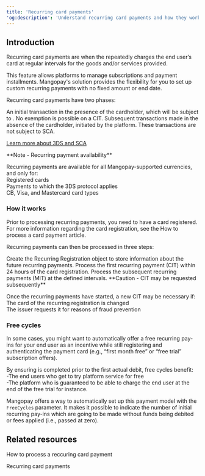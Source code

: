 ```yaml
---
title: 'Recurring card payments'  
'og:description': 'Understand recurring card payments and how they work, with customizable options for subscriptions and installments.'  
---
```

  
  

## Introduction  

Recurring card payments are when the <Platform content="platform" /> repeatedly charges the end user’s card at regular intervals for the goods and/or services provided.   

This feature allows platforms to manage subscriptions and payment installments. Mangopay's solution provides the flexibility for you to set up custom recurring payments with no fixed amount or end date.  

Recurring card payments have two phases: 

<CardGroup cols={2}>  
    <Card title="Customer-initiated transaction (CIT)">  
        An initial transaction in the presence of the cardholder, which will be subject to <Sca content="SCA" />. No exemption is possible on a CIT.  
    </Card>  
    <Card title="Merchant-initiated transactions (MIT)">  
        Subsequent transactions made in the absence of the cardholder, initiated by the platform. These transactions are not subject to SCA.  
    </Card>  
</CardGroup>  

<a href="#" class="btn Secondary normal">Learn more about 3DS and SCA</a>  

<Note>  
**Note - Recurring payment availability** 
  
Recurring payments are available for all Mangopay-supported currencies, and only for:  
Registered cards  
Payments to which the 3DS protocol applies  
CB, Visa, and Mastercard card types  
</Note>  

### How it works  

Prior to processing recurring payments, you need to have a card registered. For more information regarding the card registration, see the How to process a card payment article.  

Recurring payments can then be processed in three steps:  

<Steps> 
    <Step>Create the Recurring Registration object to store information about the future recurring payments.</Step> 
    <Step>Process the first recurring payment (CIT) within 24 hours of the card registration.</Step> 
    <Step>Process the subsequent recurring payments (MIT) at the defined intervals.</Step>  
</Steps>  

<Warning>  
**Caution - CIT may be requested subsequently** 
  
Once the recurring payments have started, a new CIT may be necessary if:  
The card of the recurring registration is changed  
The issuer requests it for reasons of fraud prevention  
</Warning>  

### Free cycles  

In some cases, you might want to automatically offer a free recurring pay-ins for your end user as an incentive while still registering and authenticating the payment card (e.g., “first month free” or “free trial” subscription offers).  

By ensuring <Sca content="SCA" /> is completed prior to the first actual debit, free cycles benefit:  
-The end users who get to try platform service for free  
-The platform who is guaranteed to be able to charge the end user at the end of the free trial for instance.  

Mangopay offers a way to automatically set up this payment model with the `FreeCycles` parameter. It makes it possible to indicate the number of initial recurring pay-ins which are going to be made without funds being debited or fees applied (i.e., passed at zero).  

## Related resources  

<Card title="Tutorial">How to process a reccuring card payment</Card>  

<Card title="Endpoints">Recurring card payments</Card>